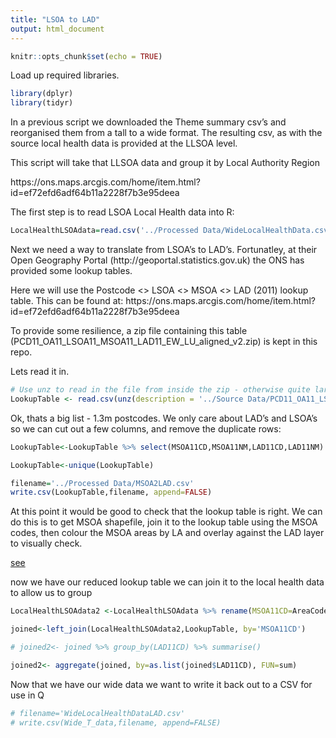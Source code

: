 ```yaml
---
title: "LSOA to LAD"
output: html_document
---
```


```r
knitr::opts_chunk$set(echo = TRUE)
```

Load up required libraries.
```r
library(dplyr)
library(tidyr)
```

In a previous script we downloaded the Theme summary csv's and reorganised them from a tall to a wide format. The resulting csv, as with the source local health data is provided at the LLSOA level.

This script will take that LLSOA data and group it by Local Authority Region

https://ons.maps.arcgis.com/home/item.html?id=ef72efd6adf64b11a2228f7b3e95deea


The first step is to read LSOA Local Health data into R:
```r
LocalHealthLSOAdata=read.csv('../Processed Data/WideLocalHealthData.csv', header=TRUE)
```

Next we need a way to translate from LSOA's to LAD's. Fortunatley, at their Open Geography Portal (http://geoportal.statistics.gov.uk) the ONS has provided some lookup tables.

Here we will use the Postcode <> LSOA <> MSOA <> LAD (2011) lookup table. This can be found at: https://ons.maps.arcgis.com/home/item.html?id=ef72efd6adf64b11a2228f7b3e95deea

To provide some resilience, a zip file containing this table (PCD11_OA11_LSOA11_MSOA11_LAD11_EW_LU_aligned_v2.zip) is kept in this repo.

Lets read it in.
```r
# Use unz to read in the file from inside the zip - otherwise quite large
LookupTable <- read.csv(unz(description = '../Source Data/PCD11_OA11_LSOA11_MSOA11_LAD11_EW_LU_aligned_v2.zip',filename="PCD11_OA11_LSOA11_MSOA11_LAD11_EW_LU_aligned_v2.csv"))

```

Ok, thats a big list - 1.3m postcodes. We only care about LAD's and LSOA's so we can cut out a few columns, and remove the duplicate rows:
```r
LookupTable<-LookupTable %>% select(MSOA11CD,MSOA11NM,LAD11CD,LAD11NM)

LookupTable<-unique(LookupTable)  

filename='../Processed Data/MSOA2LAD.csv'
write.csv(LookupTable,filename, append=FALSE)
```

At this point it would be good to check that the lookup table is right. We can do this is to get MSOA shapefile, join it to the lookup table using the MSOA codes, then colour the MSOA areas by LA and overlay against the LAD layer to visually check.

[see](https://github.com/mattmalcher/IndexOfNeed/blob/master/Datasets/LocalHealth/Maps/MSOAs_in_LADs.png)

now we have our reduced lookup table we can join it to the local health data to allow us to group
```r
LocalHealthLSOAdata2 <-LocalHealthLSOAdata %>% rename(MSOA11CD=AreaCode)

joined<-left_join(LocalHealthLSOAdata2,LookupTable, by='MSOA11CD')
```

```r
# joined2<- joined %>% group_by(LAD11CD) %>% summarise()

joined2<- aggregate(joined, by=as.list(joined$LAD11CD), FUN=sum)

```


Now that we have our wide data we want to write it back out to a CSV for use in Q
```r
# filename='WideLocalHealthDataLAD.csv'
# write.csv(Wide_T_data,filename, append=FALSE)
```

